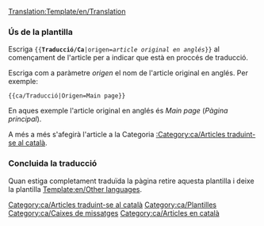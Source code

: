 <noinclude>[[Translation:Template/en/Translation]]</noinclude><noinclude></noinclude>
{{en/Ambox| type  = style
| image = en/Translation.png
| text  =<strong>Aquest article s'està traduïnt de l'original en anglés: <includeonly>[{{SERVER}}{{localurl:{{NAMESPACE}}:{{{origen}}}|action=view}} {{{origen}}}]</includeonly>.</strong><br/>
<p style="font-size: 90%">Pots col·laborar ajudant en la [{{SERVER}}{{localurl:{{NAMESPACE}}:{{PAGENAME}}|action=edit}} millora de la redacció]. Utilitza el [[en/Wiki/Manual of Style|Manual d'Estil]] pera una correcta edició.<br/>
Recorda llevar aquesta plantilla una vegada l'article estiga correctament traduït.</p> 
}}
<includeonly>[[Category:ca/Articles traduint-se al català]]</includeonly><noinclude>

===Ús de la plantilla===
Escriga <code><nowiki>{{</nowiki>'''Traducció/Ca'''|origen=''article original en anglés''<nowiki>}}</nowiki></code> al començament de l'article per a indicar que està en proccés de traducció.
<p>Escriga com a paràmetre ''origen'' el nom de l'article original en anglés. Per exemple:</p>
<pre>{{ca/Traducció|Origen=Main page}}</pre>
En aques exemple l'article original en anglés és ''Main page'' (''Pàgina principal'').
<p>A més a més s'afegirà l'article a la Categoria [[:Category:ca/Articles traduint-se al català]].</p>

===Concluida la traducció===
Quan estiga completament traduïda la pàgina retire aquesta plantilla i deixe la plantilla [[Template:en/Other languages]].

[[Category:ca/Plantilles]][[Category:ca/Caixes de missatges]]
[[Category:ca/Articles en català]]
</noinclude>